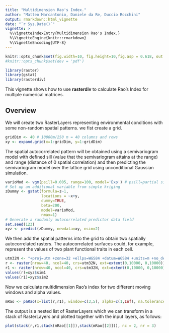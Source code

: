 ```yaml
---
title: "Multidimension Rao's Index."
author: "Matteo Marcantonio, Daniele da Re, Duccio Rocchini"
output: rmarkdown::html_vignette
date: "`r Sys.Date()`"
vignette: >
  %\VignetteIndexEntry{Multidimension Rao's Index.}
  %\VignetteEngine{knitr::rmarkdown}
  %\VignetteEncoding{UTF-8}
---
```


```r
knitr::opts_chunk$set(fig.width=10, fig.height=10,fig.asp = 0.618, out.width = "95%", fig.align = "center", fig.dpi = 150, collapse = FALSE, comment = "#") 
#knitr::opts_chunk$set(dev = 'pdf')
```

```r
library(raster)
library(gstat)
library(rasterdiv)
```

This vignette shows how to use **rasterdiv** to calculate Rao's Index for multiple numerical matrices.

## Overview
We will create two RasterLayers representing environmental conditions with some non-random spatial patterns.
we fist create a grid.
```r
gridDim <- 40 # 10000m/250 m = 40 columns and rows
xy <- expand.grid(x=1:gridDim, y=1:gridDim)
```

The spatial autocorrelated pattern will be obtained using a semivariogram model with defined sill (value that the semivariogram attains at the range) and range (distance of 0 spatial correlation) and then predicting the semivariogram model over the lattice grid using unconditional Gaussian simulation.
```r
varioMod <- vgm(psill=0.005, range=100, model='Exp') # psill=partial sill=(sill-nugget)
# Set up an additional variable from simple kriging
zDummy <- gstat(formula=z~1, 
                locations = ~x+y, 
                dummy=TRUE,
                beta=200, 
                model=varioMod, 
                nmax=1)
# Generate a randomly autocorrelated predictor data field
set.seed(123)
xyz <- predict(zDummy, newdata=xy, nsim=2)
```

We then add the spatial patterns into the grid to obtain two spatially autocorrelated rasters. The autocorrelated surfaces could, for example, represent the values of two plant functional traits in each cell.
```r
utm32N <- "+proj=utm +zone=32 +ellps=WGS84 +datum=WGS84 +units=m +no_defs"
r <- raster(nrow=40, ncol=40, crs=utm32N, ext=extent(0,10000, 0,10000))
r1 <- raster(nrow=40, ncol=40, crs=utm32N, ext=extent(0,10000, 0,10000))
values(r)=xyz$sim1
values(r1)=xyz$sim2
```

Now we calculate multidimension Rao's index for two different moving windows and alpha values.
```r
mRao <- paRao(x=list(r,r1), window=c(3,5), alpha=c(1,Inf), na.tolerance=1, method="multidimension",simplify=3, debugging=TRUE)
```

The output is a nested list of RasterLayers which we can transform in a stack of RasterLayers and plotted together with the input layers, as follows:
```r
plot(stack(r,r1,stack(mRao[[1]]),stack(mRao[[2]])), nc = 2, nr = 3)
```